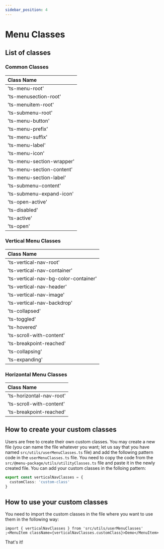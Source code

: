 ```yaml
---
sidebar_position: 4
---
```


# Menu Classes

## List of classes

### Common Classes

| Class Name                |
| :------------------------ |
| 'ts-menu-root'            |
| 'ts-menusection-root'     |
| 'ts-menuitem-root'        |
| 'ts-submenu-root'         |
| 'ts-menu-button'          |
| 'ts-menu-prefix'          |
| 'ts-menu-suffix'          |
| 'ts-menu-label'           |
| 'ts-menu-icon'            |
| 'ts-menu-section-wrapper' |
| 'ts-menu-section-content' |
| 'ts-menu-section-label'   |
| 'ts-submenu-content'      |
| 'ts-submenu-expand-icon'  |
| 'ts-open-active'          |
| 'ts-disabled'             |
| 'ts-active'               |
| 'ts-open'                 |

### Vertical Menu Classes

| Class Name                           |
| :----------------------------------- |
| 'ts-vertical-nav-root'               |
| 'ts-vertical-nav-container'          |
| 'ts-vertical-nav-bg-color-container' |
| 'ts-vertical-nav-header'             |
| 'ts-vertical-nav-image'              |
| 'ts-vertical-nav-backdrop'           |
| 'ts-collapsed'                       |
| 'ts-toggled'                         |
| 'ts-hovered'                         |
| 'ts-scroll-with-content'             |
| 'ts-breakpoint-reached'              |
| 'ts-collapsing'                      |
| 'ts-expanding'                       |

### Horizontal Menu Classes

| Class Name               |
| :----------------------- |
| 'ts-horizontal-nav-root' |
| 'ts-scroll-with-content' |
| 'ts-breakpoint-reached'  |

## How to create your custom classes

Users are free to create their own custom classes. You may create a new file (you can name the file whatever you want; let us say that you have named `src/utils/userMenuClasses.ts` file) and add the following pattern code in the `userMenuClasses.ts` file. You need to copy the code from the `src/@menu-package/utils/utilityClasses.ts` file and paste it in the newly created file. You can add your custom classes in the folloing pattern:

```ts title="src/utils/userMenuClasses.ts"
export const verticalNavClasses = {
  customClass: 'custom-class'
}
```

## How to use your custom classes

You need to import the custom classes in the file where you want to use them in the following way:

```tsx
import { verticalNavClasses } from 'src/utils/userMenuClasses'
;<MenuItem className={verticalNavClasses.customClass}>Demo</MenuItem>
```

That's it!

